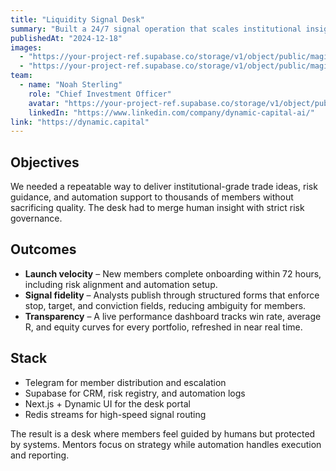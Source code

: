 ```yaml
---
title: "Liquidity Signal Desk"
summary: "Built a 24/7 signal operation that scales institutional insights to 8,500+ members while preserving bespoke mentorship."
publishedAt: "2024-12-18"
images:
  - "https://your-project-ref.supabase.co/storage/v1/object/public/magic-portfolio/images/projects/liquidity-desk/cover-01.jpg"
  - "https://your-project-ref.supabase.co/storage/v1/object/public/magic-portfolio/images/projects/liquidity-desk/cover-02.jpg"
team:
  - name: "Noah Sterling"
    role: "Chief Investment Officer"
    avatar: "https://your-project-ref.supabase.co/storage/v1/object/public/magic-portfolio/images/avatar.jpg"
    linkedIn: "https://www.linkedin.com/company/dynamic-capital-ai/"
link: "https://dynamic.capital"
---
```


## Objectives

We needed a repeatable way to deliver institutional-grade trade ideas, risk guidance, and automation support to thousands of members without sacrificing quality. The desk had to merge human insight with strict risk governance.

## Outcomes

- **Launch velocity** – New members complete onboarding within 72 hours, including risk alignment and automation setup.
- **Signal fidelity** – Analysts publish through structured forms that enforce stop, target, and conviction fields, reducing ambiguity for members.
- **Transparency** – A live performance dashboard tracks win rate, average R, and equity curves for every portfolio, refreshed in near real time.

## Stack

- Telegram for member distribution and escalation
- Supabase for CRM, risk registry, and automation logs
- Next.js + Dynamic UI for the desk portal
- Redis streams for high-speed signal routing

The result is a desk where members feel guided by humans but protected by systems. Mentors focus on strategy while automation handles execution and reporting.
